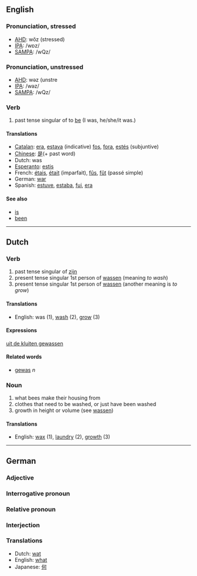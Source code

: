 ==English==
===Pronunciation, stressed===
*[[w:AHD|AHD]]: wŏz (stressed)
*[[w:IPA|IPA]]: /wɒz/
*[[w:SAMPA|SAMPA]]: /wQz/
===Pronunciation, unstressed===
*[[w:AHD|AHD]]: wəz (unstre
*[[w:IPA|IPA]]: /wəz/
*[[w:SAMPA|SAMPA]]: /wQz/

===Verb===

# past tense singular of to [[be]] (I was, he/she/it was.)

====Translations====
*[[Catalan]]: [[era]], [[estava]] (indicative) [[fos]], [[fora]], [[estés]] (subjuntive)
*[[Chinese]]: [[是]](+ past word)
*Dutch: was
*[[Esperanto]]: [[estis]]
*French: [[étais]], [[était]] (imparfait), [[fûs]], [[fût]] (passé simple)
*German: [[war]]
*Spanish: [[estuve]], [[estaba]], [[fui]], [[era]]

====See also====
*[[is]]
*[[been]]

----

==Dutch==

===Verb===

# past tense singular of [[zijn]]
# present tense singular 1st person of [[wassen]] (meaning ''to wash'')
# present tense singular 1st person of [[wassen]] (another meaning is ''to grow'')

====Translations====

*English: was (1), [[wash]] (2), [[grow]] (3)

====Expressions====

[[uit de kluiten gewassen]]

====Related words====

*[[gewas]] ''n''

===Noun===

# what bees make their housing from
# clothes that need to be washed, or just have been washed
# growth in height or volume (see [[wassen]])

====Translations====

*English: [[wax]] (1), [[laundry]] (2), [[growth]] (3)

----

==German==

===Adjective===

===Interrogative pronoun===

===Relative pronoun===

===Interjection===

===Translations===

*Dutch: [[wat]]
*English: [[what]]
*Japanese: [[何]]